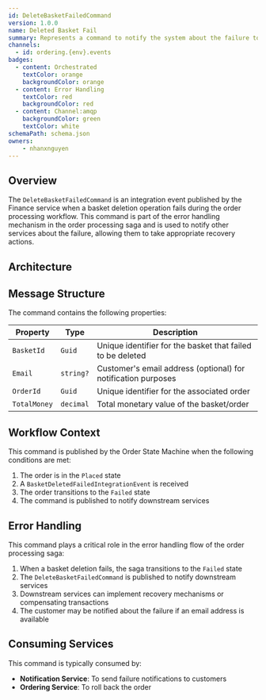 ```yaml
---
id: DeleteBasketFailedCommand
version: 1.0.0
name: Deleted Basket Fail
summary: Represents a command to notify the system about the failure to delete a basket
channels:
  - id: ordering.{env}.events
badges:
  - content: Orchestrated
    textColor: orange
    backgroundColor: orange
  - content: Error Handling
    textColor: red
    backgroundColor: red
  - content: Channel:amqp
    backgroundColor: green
    textColor: white
schemaPath: schema.json
owners:
    - nhanxnguyen
---
```


## Overview

The `DeleteBasketFailedCommand` is an integration event published by the Finance service when a basket deletion operation fails during the order processing workflow. This command is part of the error handling mechanism in the order processing saga and is used to notify other services about the failure, allowing them to take appropriate recovery actions.

## Architecture

<NodeGraph />

## Message Structure

The command contains the following properties:

| Property | Type | Description |
|----------|------|-------------|
| `BasketId` | `Guid` | Unique identifier for the basket that failed to be deleted |
| `Email` | `string?` | Customer's email address (optional) for notification purposes |
| `OrderId` | `Guid` | Unique identifier for the associated order |
| `TotalMoney` | `decimal` | Total monetary value of the basket/order |

## Workflow Context

This command is published by the Order State Machine when the following conditions are met:

1. The order is in the `Placed` state
2. A `BasketDeletedFailedIntegrationEvent` is received
3. The order transitions to the `Failed` state
4. The command is published to notify downstream services

## Error Handling

This command plays a critical role in the error handling flow of the order processing saga:

1. When a basket deletion fails, the saga transitions to the `Failed` state
2. The `DeleteBasketFailedCommand` is published to notify downstream services
3. Downstream services can implement recovery mechanisms or compensating transactions
4. The customer may be notified about the failure if an email address is available

## Consuming Services

This command is typically consumed by:

- **Notification Service**: To send failure notifications to customers
- **Ordering Service**: To roll back the order
